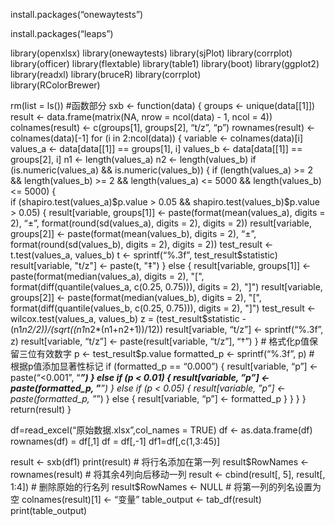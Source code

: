  install.packages("onewaytests")

install.packages("leaps")


library(openxlsx)
library(onewaytests)
library(sjPlot)
library(corrplot)  
library(officer)
library(flextable)
library(table1) 
library(boot)
library(ggplot2)
library(readxl)
library(bruceR)
library(corrplot)   
library(RColorBrewer) 

rm(list = ls())
#函数部分
sxb <- function(data) {
    groups <- unique(data[[1]])
    result <- data.frame(matrix(NA, nrow = ncol(data) - 1, ncol = 4))
    colnames(result) <- c(groups[1], groups[2], "t/z", "p")
    rownames(result) <- colnames(data)[-1]
    for (i in 2:ncol(data)) {
        variable <- colnames(data)[i]
        values_a <- data[data[[1]] == groups[1], i]
        values_b <- data[data[[1]] == groups[2], i]
        n1 <- length(values_a)
        n2 <- length(values_b)
        if (is.numeric(values_a) && is.numeric(values_b)) {
            if (length(values_a) >= 2 && length(values_b) >= 2 && length(values_a) <= 5000 && length(values_b) <= 5000) {     
                if (shapiro.test(values_a)$p.value > 0.05 && shapiro.test(values_b)$p.value > 0.05) {
                    result[variable, groups[1]] <- paste(format(mean(values_a), digits = 2), "±", format(round(sd(values_a), digits = 2), digits = 2))
                    result[variable, groups[2]] <- paste(format(mean(values_b), digits = 2), "±", format(round(sd(values_b), digits = 2), digits = 2))
                    test_result <- t.test(values_a, values_b)
                    t <- sprintf("%.3f", test_result$statistic)
                    result[variable, "t/z"] <- paste(t, "‡")
                } else {
                    result[variable, groups[1]] <- paste(format(median(values_a), digits = 2), "[", format(diff(quantile(values_a, c(0.25, 0.75))), digits = 2), "]")
                    result[variable, groups[2]] <- paste(format(median(values_b), digits = 2), "[", format(diff(quantile(values_b, c(0.25, 0.75))), digits = 2), "]")
                    test_result <- wilcox.test(values_a, values_b)
                    z = (test_result$statistic - (n1*n2/2))/(sqrt((n1*n2*(n1+n2+1))/12))
                    result[variable, "t/z"] <- sprintf("%.3f", z)
                    result[variable, "t/z"] <- paste(result[variable, "t/z"], "†")
                } # 格式化p值保留三位有效数字
       p <- test_result$p.value
                formatted_p <- sprintf("%.3f", p)
                # 根据p值添加显著性标记
                if (formatted_p == "0.000") {
                    result[variable, "p"] <- paste("<0.001", "***")
                } else if (p < 0.01) {
                    result[variable, "p"] <- paste(formatted_p, "**")
                } else if (p < 0.05) {
                    result[variable, "p"] <- paste(formatted_p, "*")
                } else {
                    result[variable, "p"] <- formatted_p
                }
            }
        }
    }
    return(result)
}




df=read_excel("原始数据.xlsx",col_names = TRUE)
df <- as.data.frame(df)
rownames(df) = df[,1]
df = df[,-1]
df1=df[,c(1,3:45)]


result <- sxb(df1)
print(result)
# 将行名添加在第一列
result$RowNames <- rownames(result)
# 将其余4列向后移动一列
result <- cbind(result[, 5], result[, 1:4])
# 删除原始的行名列
result$RowNames <- NULL
# 将第一列的列名设置为空
colnames(result)[1] <- "变量"
table_output <- tab_df(result)
print(table_output)

